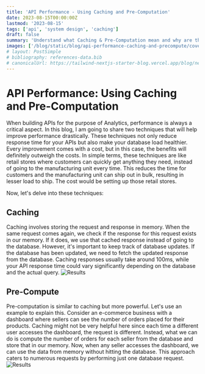 ```yaml
---
title: 'API Performance - Using Caching and Pre-Computation'
date: 2023-08-15T00:00:00Z
lastmod: '2023-08-15'
tags: ['api', 'system design', 'caching']
draft: false
summary: 'Understand what Caching & Pre-Computation mean and why are they used'
images: ['/blog/static/blog/api-performance-caching-and-precompute/cover-caching.png']
# layout: PostSimple
# bibliography: references-data.bib
# canonicalUrl: https://tailwind-nextjs-starter-blog.vercel.app/blog/new-features-in-v1/
---
```


# API Performance: Using Caching and Pre-Computation

When building APIs for the purpose of Analytics, performance is always a critical aspect. In this blog, I am going to share two techniques that will help improve performance drastically. These techniques not only reduce response time for your APIs but also make your database load healthier. Every improvement comes with a cost, but in this case, the benefits will definitely outweigh the costs. In simple terms, these techniques are like retail stores where customers can quickly get anything they need, instead of going to the manufacturing unit every time. This reduces the time for customers and the manufacturing unit can ship out in bulk, resulting in lesser load to ship. The cost would be setting up those retail stores.

Now, let's delve into these techniques:

## Caching

Caching involves storing the request and response in memory. When the same request comes again, we check if the response for this request exists in our memory. If it does, we use that cached response instead of going to the database. However, it's important to keep track of database updates. If the database has been updated, we need to fetch the updated response from the database. Caching responses usually take around 100ms, while your API response time could vary significantly depending on the database and the actual query.
![Results](/blog/static/blog/api-performance-caching-and-precompute/caching.png)

## Pre-Compute

Pre-computation is similar to caching but more powerful. Let's use an example to explain this. Consider an e-commerce business with a dashboard where sellers can see the number of orders placed for their products. Caching might not be very helpful here since each time a different user accesses the dashboard, the request is different. Instead, what we can do is compute the number of orders for each seller from the database and store that in our memory. Now, when any seller accesses the dashboard, we can use the data from memory without hitting the database. This approach caters to numerous requests by performing just one database request.
![Results](/blog/static/blog/api-performance-caching-and-precompute/cover-caching.png)
